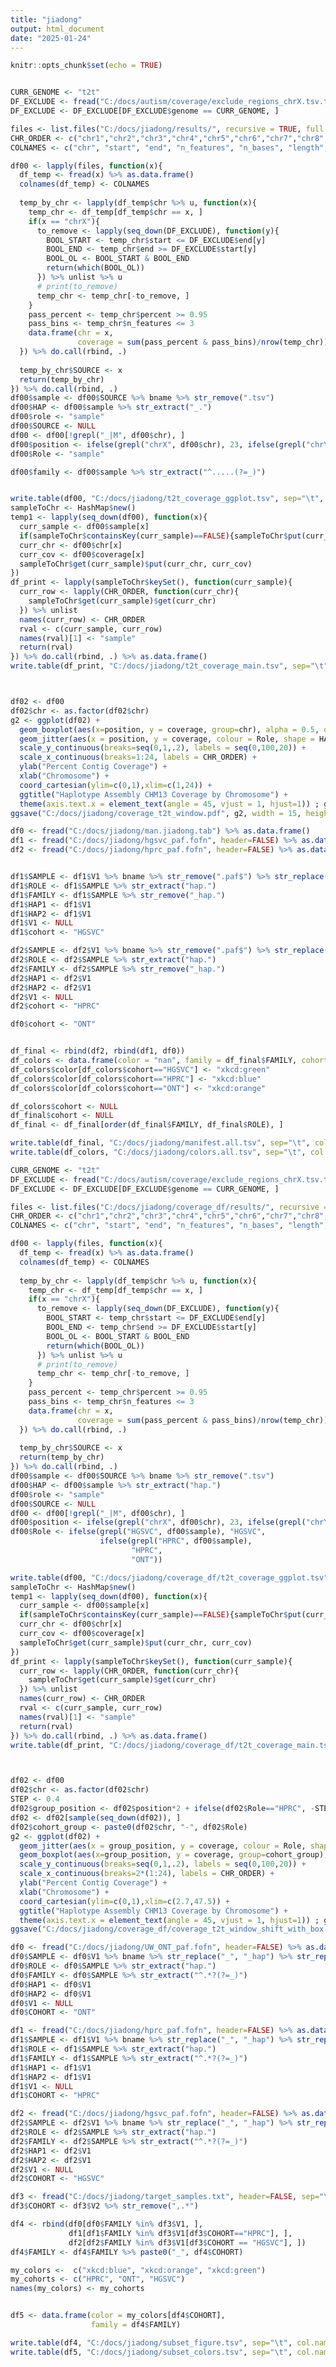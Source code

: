 ---
title: "jiadong"
output: html_document
date: "2025-01-24"
---

```{r setup, include=FALSE}
knitr::opts_chunk$set(echo = TRUE)
```

```{r}

```



```{r}
CURR_GENOME <- "t2t"
DF_EXCLUDE <- fread("C:/docs/autism/coverage/exclude_regions_chrX.tsv.txt") %>% as.data.frame()
DF_EXCLUDE <- DF_EXCLUDE[DF_EXCLUDE$genome == CURR_GENOME, ]

files <- list.files("C:/docs/jiadong/results/", recursive = TRUE, full.names = TRUE, pattern = ".tsv")
CHR_ORDER <- c("chr1","chr2","chr3","chr4","chr5","chr6","chr7","chr8","chr9","chr10","chr11","chr12","chr13","chr14","chr15","chr16","chr17","chr18","chr19","chr20","chr21","chr22", "chrX", "chrY")
COLNAMES <- c("chr", "start", "end", "n_features", "n_bases", "length", "percent")

df00 <- lapply(files, function(x){
  df_temp <- fread(x) %>% as.data.frame()
  colnames(df_temp) <- COLNAMES
  
  temp_by_chr <- lapply(df_temp$chr %>% u, function(x){
    temp_chr <- df_temp[df_temp$chr == x, ]
    if(x == "chrX"){
      to_remove <- lapply(seq_down(DF_EXCLUDE), function(y){
        BOOL_START <- temp_chr$start <= DF_EXCLUDE$end[y]
        BOOL_END <- temp_chr$end >= DF_EXCLUDE$start[y]
        BOOL_OL <- BOOL_START & BOOL_END
        return(which(BOOL_OL))
      }) %>% unlist %>% u
      # print(to_remove)
      temp_chr <- temp_chr[-to_remove, ]
    }
    pass_percent <- temp_chr$percent >= 0.95
    pass_bins <- temp_chr$n_features <= 3
    data.frame(chr = x,
               coverage = sum(pass_percent & pass_bins)/nrow(temp_chr))
  }) %>% do.call(rbind, .)
  
  temp_by_chr$SOURCE <- x
  return(temp_by_chr)
}) %>% do.call(rbind, .)
df00$sample <- df00$SOURCE %>% bname %>% str_remove(".tsv")
df00$HAP <- df00$sample %>% str_extract("_.")
df00$role <- "sample"
df00$SOURCE <- NULL
df00 <- df00[!grepl("_|M", df00$chr), ]
df00$position <- ifelse(grepl("chrX", df00$chr), 23, ifelse(grepl("chrY", df00$chr), 24, str_remove(df00$chr, "chr"))) %>% as.numeric()
df00$Role <- "sample"

df00$family <- df00$sample %>% str_extract("^.....(?=_)")


write.table(df00, "C:/docs/jiadong/t2t_coverage_ggplot.tsv", sep="\t", col.names = TRUE, row.names = FALSE, quote=FALSE)
sampleToChr <- HashMap$new()
temp1 <- lapply(seq_down(df00), function(x){
  curr_sample <- df00$sample[x]
  if(sampleToChr$containsKey(curr_sample)==FALSE){sampleToChr$put(curr_sample, HashMap$new())}
  curr_chr <- df00$chr[x]
  curr_cov <- df00$coverage[x]
  sampleToChr$get(curr_sample)$put(curr_chr, curr_cov)
})
df_print <- lapply(sampleToChr$keySet(), function(curr_sample){
  curr_row <- lapply(CHR_ORDER, function(curr_chr){
    sampleToChr$get(curr_sample)$get(curr_chr)
  }) %>% unlist
  names(curr_row) <- CHR_ORDER
  rval <- c(curr_sample, curr_row)
  names(rval)[1] <- "sample"
  return(rval)
}) %>% do.call(rbind, .) %>% as.data.frame()
write.table(df_print, "C:/docs/jiadong/t2t_coverage_main.tsv", sep="\t", col.names = TRUE, row.names = FALSE, quote=FALSE)



df02 <- df00
df02$chr <- as.factor(df02$chr)
g2 <- ggplot(df02) +
  geom_boxplot(aes(x=position, y = coverage, group=chr), alpha = 0.5, outlier.shape = NA) +
  geom_jitter(aes(x = position, y = coverage, colour = Role, shape = HAP), width = 0.25, height = 0.004, alpha=0.3) +
  scale_y_continuous(breaks=seq(0,1,.2), labels = seq(0,100,20)) + 
  scale_x_continuous(breaks=1:24, labels = CHR_ORDER) + 
  ylab("Percent Contig Coverage") + 
  xlab("Chromosome") +
  coord_cartesian(ylim=c(0,1),xlim=c(1,24)) + 
  ggtitle("Haplotype Assembly CHM13 Coverage by Chromosome") + 
  theme(axis.text.x = element_text(angle = 45, vjust = 1, hjust=1)) ; g2
ggsave("C:/docs/jiadong/coverage_t2t_window.pdf", g2, width = 15, height = 7, units = "in")
```

```{r}
df0 <- fread("C:/docs/jiadong/man.jiadong.tab") %>% as.data.frame()
df1 <- fread("C:/docs/jiadong/hgsvc_paf.fofn", header=FALSE) %>% as.data.frame()
df2 <- fread("C:/docs/jiadong/hprc_paf.fofn", header=FALSE) %>% as.data.frame()


df1$SAMPLE <- df1$V1 %>% bname %>% str_remove(".paf$") %>% str_replace("_", "_hap") %>% paste0(., "_HGSVC")
df1$ROLE <- df1$SAMPLE %>% str_extract("hap.")
df1$FAMILY <- df1$SAMPLE %>% str_remove("_hap.") 
df1$HAP1 <- df1$V1
df1$HAP2 <- df1$V1
df1$V1 <- NULL
df1$cohort <- "HGSVC"

df2$SAMPLE <- df2$V1 %>% bname %>% str_remove(".paf$") %>% str_replace("_", "_hap") %>% paste0(., "_HPRC")
df2$ROLE <- df2$SAMPLE %>% str_extract("hap.")
df2$FAMILY <- df2$SAMPLE %>% str_remove("_hap.")
df2$HAP1 <- df2$V1
df2$HAP2 <- df2$V1
df2$V1 <- NULL
df2$cohort <- "HPRC"

df0$cohort <- "ONT"


df_final <- rbind(df2, rbind(df1, df0))
df_colors <- data.frame(color = "nan", family = df_final$FAMILY, cohort = df_final$cohort)
df_colors$color[df_colors$cohort=="HGSVC"] <- "xkcd:green"
df_colors$color[df_colors$cohort=="HPRC"] <- "xkcd:blue"
df_colors$color[df_colors$cohort=="ONT"] <- "xkcd:orange"

df_colors$cohort <- NULL
df_final$cohort <- NULL
df_final <- df_final[order(df_final$FAMILY, df_final$ROLE), ]

write.table(df_final, "C:/docs/jiadong/manifest.all.tsv", sep="\t", col.names = TRUE, row.names = FALSE, quote=FALSE)
write.table(df_colors, "C:/docs/jiadong/colors.all.tsv", sep="\t", col.names = TRUE, row.names = FALSE, quote=FALSE)

```


```{r}
CURR_GENOME <- "t2t"
DF_EXCLUDE <- fread("C:/docs/autism/coverage/exclude_regions_chrX.tsv.txt") %>% as.data.frame()
DF_EXCLUDE <- DF_EXCLUDE[DF_EXCLUDE$genome == CURR_GENOME, ]

files <- list.files("C:/docs/jiadong/coverage_df/results/", recursive = TRUE, full.names = TRUE, pattern = ".tsv")
CHR_ORDER <- c("chr1","chr2","chr3","chr4","chr5","chr6","chr7","chr8","chr9","chr10","chr11","chr12","chr13","chr14","chr15","chr16","chr17","chr18","chr19","chr20","chr21","chr22", "chrX", "chrY")
COLNAMES <- c("chr", "start", "end", "n_features", "n_bases", "length", "percent")

df00 <- lapply(files, function(x){
  df_temp <- fread(x) %>% as.data.frame()
  colnames(df_temp) <- COLNAMES
  
  temp_by_chr <- lapply(df_temp$chr %>% u, function(x){
    temp_chr <- df_temp[df_temp$chr == x, ]
    if(x == "chrX"){
      to_remove <- lapply(seq_down(DF_EXCLUDE), function(y){
        BOOL_START <- temp_chr$start <= DF_EXCLUDE$end[y]
        BOOL_END <- temp_chr$end >= DF_EXCLUDE$start[y]
        BOOL_OL <- BOOL_START & BOOL_END
        return(which(BOOL_OL))
      }) %>% unlist %>% u
      # print(to_remove)
      temp_chr <- temp_chr[-to_remove, ]
    }
    pass_percent <- temp_chr$percent >= 0.95
    pass_bins <- temp_chr$n_features <= 3
    data.frame(chr = x,
               coverage = sum(pass_percent & pass_bins)/nrow(temp_chr))
  }) %>% do.call(rbind, .)
  
  temp_by_chr$SOURCE <- x
  return(temp_by_chr)
}) %>% do.call(rbind, .)
df00$sample <- df00$SOURCE %>% bname %>% str_remove(".tsv")
df00$HAP <- df00$sample %>% str_extract("hap.")
df00$role <- "sample"
df00$SOURCE <- NULL
df00 <- df00[!grepl("_|M", df00$chr), ]
df00$position <- ifelse(grepl("chrX", df00$chr), 23, ifelse(grepl("chrY", df00$chr), 24, str_remove(df00$chr, "chr"))) %>% as.numeric()
df00$Role <- ifelse(grepl("HGSVC", df00$sample), "HGSVC", 
                    ifelse(grepl("HPRC", df00$sample), 
                           "HPRC", 
                           "ONT"))

write.table(df00, "C:/docs/jiadong/coverage_df/t2t_coverage_ggplot.tsv", sep="\t", col.names = TRUE, row.names = FALSE, quote=FALSE)
sampleToChr <- HashMap$new()
temp1 <- lapply(seq_down(df00), function(x){
  curr_sample <- df00$sample[x]
  if(sampleToChr$containsKey(curr_sample)==FALSE){sampleToChr$put(curr_sample, HashMap$new())}
  curr_chr <- df00$chr[x]
  curr_cov <- df00$coverage[x]
  sampleToChr$get(curr_sample)$put(curr_chr, curr_cov)
})
df_print <- lapply(sampleToChr$keySet(), function(curr_sample){
  curr_row <- lapply(CHR_ORDER, function(curr_chr){
    sampleToChr$get(curr_sample)$get(curr_chr)
  }) %>% unlist
  names(curr_row) <- CHR_ORDER
  rval <- c(curr_sample, curr_row)
  names(rval)[1] <- "sample"
  return(rval)
}) %>% do.call(rbind, .) %>% as.data.frame()
write.table(df_print, "C:/docs/jiadong/coverage_df/t2t_coverage_main.tsv", sep="\t", col.names = TRUE, row.names = FALSE, quote=FALSE)



df02 <- df00
df02$chr <- as.factor(df02$chr)
STEP <- 0.4
df02$group_position <- df02$position*2 + ifelse(df02$Role=="HPRC", -STEP, ifelse(df02$Role=="HGSVC", 0, STEP))
df02 <- df02[sample(seq_down(df02)), ]
df02$cohort_group <- paste0(df02$chr, "-", df02$Role)
g2 <- ggplot(df02) +
  geom_jitter(aes(x = group_position, y = coverage, colour = Role, shape = HAP), width = 0.1, height = 0.004, alpha=0.8) +
  geom_boxplot(aes(x=group_position, y = coverage, group=cohort_group), alpha = 0.5, outlier.shape = NA) +
  scale_y_continuous(breaks=seq(0,1,.2), labels = seq(0,100,20)) + 
  scale_x_continuous(breaks=2*(1:24), labels = CHR_ORDER) + 
  ylab("Percent Contig Coverage") + 
  xlab("Chromosome") +
  coord_cartesian(ylim=c(0,1),xlim=c(2.7,47.5)) + 
  ggtitle("Haplotype Assembly CHM13 Coverage by Chromosome") + 
  theme(axis.text.x = element_text(angle = 45, vjust = 1, hjust=1)) ; g2
ggsave("C:/docs/jiadong/coverage_df/coverage_t2t_window_shift_with_box.pdf", g2, width = 18, height = 7, units = "in")
```



```{r}
df0 <- fread("C:/docs/jiadong/UW_ONT_paf.fofn", header=FALSE) %>% as.data.frame()
df0$SAMPLE <- df0$V1 %>% bname %>% str_replace("_", "_hap") %>% str_replace(".paf", "_ONT")
df0$ROLE <- df0$SAMPLE %>% str_extract("hap.")
df0$FAMILY <- df0$SAMPLE %>% str_extract("^.*?(?=_)")
df0$HAP1 <- df0$V1
df0$HAP2 <- df0$V1
df0$V1 <- NULL
df0$COHORT <- "ONT"

df1 <- fread("C:/docs/jiadong/hprc_paf.fofn", header=FALSE) %>% as.data.frame()
df1$SAMPLE <- df1$V1 %>% bname %>% str_replace("_", "_hap") %>% str_replace(".paf", "_HPRC")
df1$ROLE <- df1$SAMPLE %>% str_extract("hap.")
df1$FAMILY <- df1$SAMPLE %>% str_extract("^.*?(?=_)")
df1$HAP1 <- df1$V1
df1$HAP2 <- df1$V1
df1$V1 <- NULL
df1$COHORT <- "HPRC"

df2 <- fread("C:/docs/jiadong/hgsvc_paf.fofn", header=FALSE) %>% as.data.frame()
df2$SAMPLE <- df2$V1 %>% bname %>% str_replace("_", "_hap") %>% str_replace(".paf", "_HGSVC")
df2$ROLE <- df2$SAMPLE %>% str_extract("hap.")
df2$FAMILY <- df2$SAMPLE %>% str_extract("^.*?(?=_)")
df2$HAP1 <- df2$V1
df2$HAP2 <- df2$V1
df2$V1 <- NULL
df2$COHORT <- "HGSVC"

df3 <- fread("C:/docs/jiadong/target_samples.txt", header=FALSE, sep="\t") %>% as.data.frame()
df3$COHORT <- df3$V2 %>% str_remove(",.*")

df4 <- rbind(df0[df0$FAMILY %in% df3$V1, ], 
             df1[df1$FAMILY %in% df3$V1[df3$COHORT=="HPRC"], ], 
             df2[df2$FAMILY %in% df3$V1[df3$COHORT == "HGSVC"], ])
df4$FAMILY <- df4$FAMILY %>% paste0("_", df4$COHORT)

my_colors <-  c("xkcd:blue", "xkcd:orange", "xkcd:green")
my_cohorts <- c("HPRC", "ONT", "HGSVC")
names(my_colors) <- my_cohorts


df5 <- data.frame(color = my_colors[df4$COHORT], 
                  family = df4$FAMILY)

write.table(df4, "C:/docs/jiadong/subset_figure.tsv", sep="\t", col.names = TRUE, row.names = FALSE, quote=FALSE)
write.table(df5, "C:/docs/jiadong/subset_colors.tsv", sep="\t", col.names = TRUE, row.names = FALSE, quote=FALSE)

```

